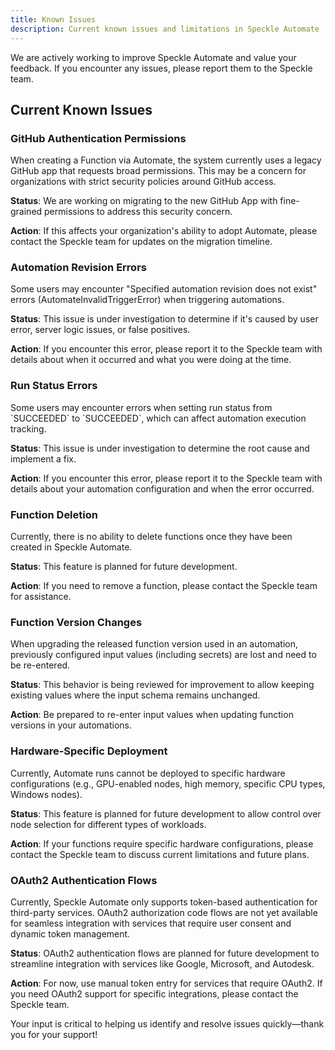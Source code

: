 ```yaml
---
title: Known Issues
description: Current known issues and limitations in Speckle Automate
---
```


We are actively working to improve Speckle Automate and value your feedback. If you encounter any issues, please report them to the Speckle team.

## Current Known Issues

### GitHub Authentication Permissions
<Warning>
  When creating a Function via Automate, the system currently uses a legacy GitHub app that requests broad permissions. This may be a concern for organizations with strict security policies around GitHub access.
  
  **Status**: We are working on migrating to the new GitHub App with fine-grained permissions to address this security concern.
  
  **Action**: If this affects your organization's ability to adopt Automate, please contact the Speckle team for updates on the migration timeline.
</Warning>

### Automation Revision Errors
<Warning>
  Some users may encounter "Specified automation revision does not exist" errors (AutomateInvalidTriggerError) when triggering automations.
  
  **Status**: This issue is under investigation to determine if it's caused by user error, server logic issues, or false positives.
  
  **Action**: If you encounter this error, please report it to the Speckle team with details about when it occurred and what you were doing at the time.
</Warning>

### Run Status Errors
<Warning>
  Some users may encounter errors when setting run status from `SUCCEEDED` to `SUCCEEDED`, which can affect automation execution tracking.
  
  **Status**: This issue is under investigation to determine the root cause and implement a fix.
  
  **Action**: If you encounter this error, please report it to the Speckle team with details about your automation configuration and when the error occurred.
</Warning>

### Function Deletion
<Info>
  Currently, there is no ability to delete functions once they have been created in Speckle Automate.
  
  **Status**: This feature is planned for future development.
  
  **Action**: If you need to remove a function, please contact the Speckle team for assistance.
</Info>

### Function Version Changes
<Info>
  When upgrading the released function version used in an automation, previously configured input values (including secrets) are lost and need to be re-entered.
  
  **Status**: This behavior is being reviewed for improvement to allow keeping existing values where the input schema remains unchanged.
  
  **Action**: Be prepared to re-enter input values when updating function versions in your automations.
</Info>

### Hardware-Specific Deployment
<Info>
  Currently, Automate runs cannot be deployed to specific hardware configurations (e.g., GPU-enabled nodes, high memory, specific CPU types, Windows nodes).
  
  **Status**: This feature is planned for future development to allow control over node selection for different types of workloads.
  
  **Action**: If your functions require specific hardware configurations, please contact the Speckle team to discuss current limitations and future plans.
</Info>



### OAuth2 Authentication Flows
<Note>
  Currently, Speckle Automate only supports token-based authentication for third-party services. OAuth2 authorization code flows are not yet available for seamless integration with services that require user consent and dynamic token management.
  
  **Status**: OAuth2 authentication flows are planned for future development to streamline integration with services like Google, Microsoft, and Autodesk.
  
  **Action**: For now, use manual token entry for services that require OAuth2. If you need OAuth2 support for specific integrations, please contact the Speckle team.
</Note>

<Note>
  Your input is critical to helping us identify and resolve issues quickly—thank you for your support! 
</Note>